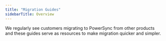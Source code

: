 ```yaml
---
title: "Migration Guides"
sidebarTitle: Overview
---
```


We regularly see customers migrating to PowerSync from other products and these guides serve as resources to make migration quicker and simpler.